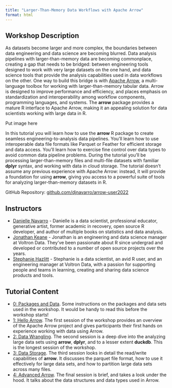 ```yaml
---
title: "Larger-Than-Memory Data Workflows with Apache Arrow"
format: html
---
```


## Workshop Description

As datasets become larger and more complex, the boundaries between data engineering and data science are becoming blurred. Data analysis pipelines with larger-than-memory data are becoming commonplace, creating a gap that needs to be bridged: between engineering tools designed to work with very large datasets on the one hand, and data science tools that provide the analysis capabilities used in data workflows on the other. One way to build this bridge is with [Apache Arrow](https://arrow.apache.org/), a multi-language toolbox for working with larger-than-memory tabular data. Arrow is designed to improve performance and efficiency, and places emphasis on standardization and interoperability among workflow components, programming languages, and systems. The **arrow** package provides a mature R interface to Apache Arrow, making it an appealing solution for data scientists working with large data in R.

::: {.column-margin}
Put image here
:::

In this tutorial you will learn how to use the **arrow** R package to create seamless engineering-to-analysis data pipelines. You’ll learn how to use interoperable data file formats like Parquet or Feather for efficient storage and data access. You’ll learn how to exercise fine control over data types to avoid common data pipeline problems. During the tutorial you’ll be processing larger-than-memory files and multi-file datasets with familiar **dplyr** syntax, and working with data in cloud storage. The tutorial doesn’t assume any previous experience with Apache Arrow: instead, it will provide a foundation for using **arrow**, giving you access to a powerful suite of tools for analyzing larger-than-memory datasets in R.

GitHub Repository: [github.com/djnavarro/arrow-user2022](https://github.com/djnavarro/arrow-user2022)

## Instructors 

- [Danielle Navarro](https://djnavarro.net/) - Danielle is a data scientist, professional educator, generative artist, former academic in recovery, open source R developer, and author of multiple books on statistics and data analysis. 
- [Jonathan Keane](https://jonkeane.com/) - Jonathan is an engineering and data science manager at Voltron Data. They've been passionate about R since undergrad and developed or contributed to a number of open source projects over the years.
- [Stephanie Hazlitt](https://twitter.com/stephhazlitt) - Stephanie is a data scientist, an avid R user, and an engineering manager at Voltron Data, with a passion for supporting people and teams in learning, creating and sharing data science products and tools.

## Tutorial Content

- [0: Packages and Data](packages-and-data.html). Some instructions on the packages and data sets used in the workshop. It would be handy to read this before the workshop starts!
- [1: Hello Arrow](hello-arrow.html). The first session of the workshop provides an overview of the Apache Arrow project and gives participants their first hands on experience working with data using Arrow. 
- [2: Data Wrangling](data-wrangling.html). The second session is a deep dive into the analyzing large data sets using **arrow**, **dplyr**, and to a lesser extent **duckdb**. This is the longest session of the workshop.
- [3: Data Storage](data-storage.html). The third session looks in detail the read/write capabilities of **arrow**. It discusses the parquet file format, how to use it effectively for large data sets, and how to partition large data sets across many files.
- [4: Advanced Arrow](advanced.html). The final session is brief, and takes a look under the hood. It talks about the data structures and data types used in Arrow.
